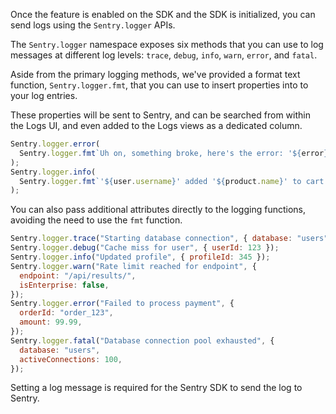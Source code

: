Once the feature is enabled on the SDK and the SDK is initialized, you can send logs using the `Sentry.logger` APIs.

The `Sentry.logger` namespace exposes six methods that you can use to log messages at different log levels: `trace`, `debug`, `info`, `warn`, `error`, and `fatal`.

Aside from the primary logging methods, we've provided a format text function, `Sentry.logger.fmt`, that you can use to insert properties into to your log entries.

These properties will be sent to Sentry, and can be searched from within the Logs UI, and even added to the Logs views as a dedicated column.

```js
Sentry.logger.error(
  Sentry.logger.fmt`Uh on, something broke, here's the error: '${error}'`
);
Sentry.logger.info(
  Sentry.logger.fmt`'${user.username}' added '${product.name}' to cart.`
);
```

You can also pass additional attributes directly to the logging functions, avoiding the need to use the `fmt` function.

```js
Sentry.logger.trace("Starting database connection", { database: "users" });
Sentry.logger.debug("Cache miss for user", { userId: 123 });
Sentry.logger.info("Updated profile", { profileId: 345 });
Sentry.logger.warn("Rate limit reached for endpoint", {
  endpoint: "/api/results/",
  isEnterprise: false,
});
Sentry.logger.error("Failed to process payment", {
  orderId: "order_123",
  amount: 99.99,
});
Sentry.logger.fatal("Database connection pool exhausted", {
  database: "users",
  activeConnections: 100,
});
```

Setting a log message is required for the Sentry SDK to send the log to Sentry.
